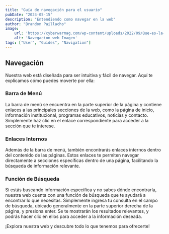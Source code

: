 ```yaml
---
title: "Guía de navegación para el usuario"
pubDate: "2024-05-15"
description: "Entendiendo como navegar en la web"
author: "Brandon Paillacho"
image:
    url: 'https://cyberwarmag.com/wp-content/uploads/2022/09/Que-es-la-navegacion-web.jpg'
    alt: 'Navegacion web Imagen'
tags: ["User", "Guides", "Navigation"]
---
```


## Navegación

Nuestra web está diseñada para ser intuitiva y fácil de navegar. Aquí te explicamos cómo puedes moverte por ella:

### Barra de Menú

La barra de menú se encuentra en la parte superior de la página y contiene enlaces a las principales secciones de la web, como la página de inicio, información institucional, programas educativos, noticias y contacto. Simplemente haz clic en el enlace correspondiente para acceder a la sección que te interese.

### Enlaces Internos

Además de la barra de menú, también encontrarás enlaces internos dentro del contenido de las páginas. Estos enlaces te permiten navegar directamente a secciones específicas dentro de una página, facilitando la búsqueda de información relevante.

### Función de Búsqueda

Si estás buscando información específica y no sabes dónde encontrarla, nuestra web cuenta con una función de búsqueda que te ayudará a encontrar lo que necesitas. Simplemente ingresa tu consulta en el campo de búsqueda, ubicado generalmente en la parte superior derecha de la página, y presiona enter. Se te mostrarán los resultados relevantes, y podrás hacer clic en ellos para acceder a la información deseada.

¡Explora nuestra web y descubre todo lo que tenemos para ofrecerte!
